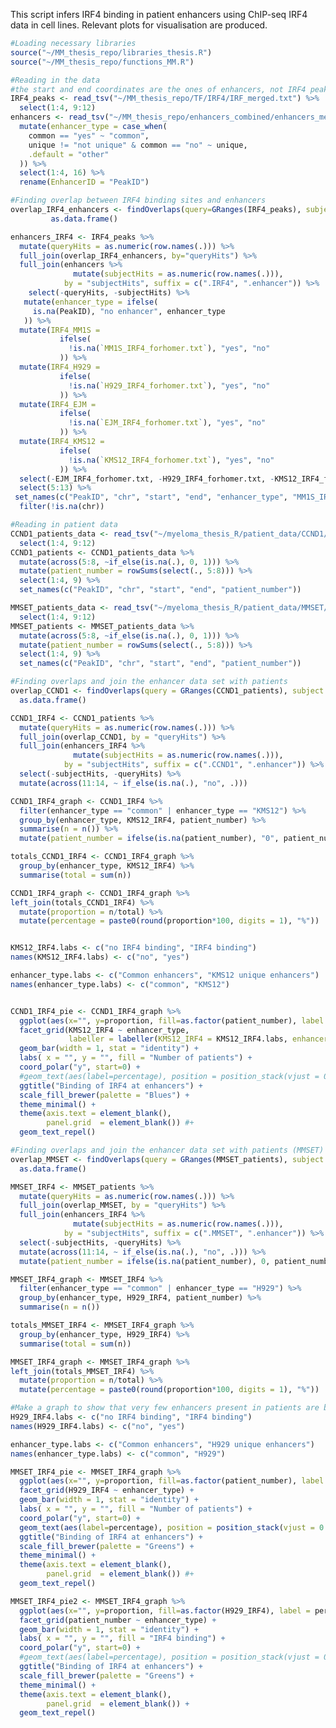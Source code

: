 This script infers IRF4 binding in patient enhancers using ChIP-seq IRF4 data in cell lines. Relevant plots for visualisation are produced.

```r
#Loading necessary libraries 
source("~/MM_thesis_repo/libraries_thesis.R")
source("~/MM_thesis_repo/functions_MM.R")
```

```r
#Reading in the data
#the start and end coordinates are the ones of enhancers, not IRF4 peaks 
IRF4_peaks <- read_tsv("~/MM_thesis_repo/TF/IRF4/IRF_merged.txt") %>%
  select(1:4, 9:12)
enhancers <- read_tsv("~/MM_thesis_repo/enhancers_combined/enhancers_merged_updated_v2.txt") %>%
  mutate(enhancer_type = case_when(
    common == "yes" ~ "common",
    unique != "not unique" & common == "no" ~ unique,
    .default = "other"
  )) %>%
  select(1:4, 16) %>%
  rename(EnhancerID = "PeakID")
```

```r
#Finding overlap between IRF4 binding sites and enhancers
overlap_IRF4_enhancers <- findOverlaps(query=GRanges(IRF4_peaks), subject=GRanges(enhancers)) %>%
         as.data.frame()

enhancers_IRF4 <- IRF4_peaks %>%
  mutate(queryHits = as.numeric(row.names(.))) %>%
  full_join(overlap_IRF4_enhancers, by="queryHits") %>%
  full_join(enhancers %>%
              mutate(subjectHits = as.numeric(row.names(.))), 
            by = "subjectHits", suffix = c(".IRF4", ".enhancer")) %>%
    select(-queryHits, -subjectHits) %>%
   mutate(enhancer_type = ifelse(
     is.na(PeakID), "no enhancer", enhancer_type
   )) %>%
  mutate(IRF4_MM1S = 
           ifelse(
             !is.na(`MM1S_IRF4_forhomer.txt`), "yes", "no"
           )) %>%
  mutate(IRF4_H929 = 
           ifelse(
             !is.na(`H929_IRF4_forhomer.txt`), "yes", "no"
           )) %>%
  mutate(IRF4_EJM = 
           ifelse(
             !is.na(`EJM_IRF4_forhomer.txt`), "yes", "no"
           )) %>%
  mutate(IRF4_KMS12 = 
           ifelse(
             !is.na(`KMS12_IRF4_forhomer.txt`), "yes", "no"
           )) %>%
  select(-EJM_IRF4_forhomer.txt, -H929_IRF4_forhomer.txt, -KMS12_IRF4_forhomer.txt, -MM1S_IRF4_forhomer.txt) %>%
  select(5:13) %>%
 set_names(c("PeakID", "chr", "start", "end", "enhancer_type", "MM1S_IRF4", "H929_IRF4", "EJM_IRF4", "KMS12_IRF4")) %>%
  filter(!is.na(chr))
```

```r
#Reading in patient data
CCND1_patients_data <- read_tsv("~/myeloma_thesis_R/patient_data/CCND1/CCND1_patients_overlap.txt") %>%
  select(1:4, 9:12)
CCND1_patients <- CCND1_patients_data %>%
  mutate(across(5:8, ~if_else(is.na(.), 0, 1))) %>%
  mutate(patient_number = rowSums(select(., 5:8))) %>%
  select(1:4, 9) %>%
  set_names(c("PeakID", "chr", "start", "end", "patient_number"))

MMSET_patients_data <- read_tsv("~/myeloma_thesis_R/patient_data/MMSET/MMSET_patients_ATAC_merged.txt") %>%
  select(1:4, 9:12)
MMSET_patients <- MMSET_patients_data %>%
  mutate(across(5:8, ~if_else(is.na(.), 0, 1))) %>%
  mutate(patient_number = rowSums(select(., 5:8))) %>%
  select(1:4, 9) %>%
  set_names(c("PeakID", "chr", "start", "end", "patient_number"))
```

```r
#Finding overlaps and join the enhancer data set with patients 
overlap_CCND1 <- findOverlaps(query = GRanges(CCND1_patients), subject = GRanges(enhancers_IRF4)) %>%
  as.data.frame()

CCND1_IRF4 <- CCND1_patients %>%
  mutate(queryHits = as.numeric(row.names(.))) %>%
  full_join(overlap_CCND1, by = "queryHits") %>%
  full_join(enhancers_IRF4 %>%
              mutate(subjectHits = as.numeric(row.names(.))), 
            by = "subjectHits", suffix = c(".CCND1", ".enhancer")) %>%
  select(-subjectHits, -queryHits) %>%
  mutate(across(11:14, ~ if_else(is.na(.), "no", .))) 

CCND1_IRF4_graph <- CCND1_IRF4 %>%
  filter(enhancer_type == "common" | enhancer_type == "KMS12") %>%
  group_by(enhancer_type, KMS12_IRF4, patient_number) %>%
  summarise(n = n()) %>%
  mutate(patient_number = ifelse(is.na(patient_number), "0", patient_number))

totals_CCND1_IRF4 <- CCND1_IRF4_graph %>%
  group_by(enhancer_type, KMS12_IRF4) %>%
  summarise(total = sum(n))

CCND1_IRF4_graph <- CCND1_IRF4_graph %>%
left_join(totals_CCND1_IRF4) %>%
  mutate(proportion = n/total) %>%
  mutate(percentage = paste0(round(proportion*100, digits = 1), "%"))


KMS12_IRF4.labs <- c("no IRF4 binding", "IRF4 binding")
names(KMS12_IRF4.labs) <- c("no", "yes")

enhancer_type.labs <- c("Common enhancers", "KMS12 unique enhancers")
names(enhancer_type.labs) <- c("common", "KMS12")


CCND1_IRF4_pie <- CCND1_IRF4_graph %>%
  ggplot(aes(x="", y=proportion, fill=as.factor(patient_number), label = percentage)) +
  facet_grid(KMS12_IRF4 ~ enhancer_type, 
             labeller = labeller(KMS12_IRF4 = KMS12_IRF4.labs, enhancer_type = enhancer_type.labs)) +
  geom_bar(width = 1, stat = "identity") +
  labs( x = "", y = "", fill = "Number of patients") +
  coord_polar("y", start=0) +
  #geom_text(aes(label=percentage), position = position_stack(vjust = 0.5)) +
  ggtitle("Binding of IRF4 at enhancers") +
  scale_fill_brewer(palette = "Blues") +
  theme_minimal() +
  theme(axis.text = element_blank(),
        panel.grid  = element_blank()) #+
  geom_text_repel()
```

```r
#Finding overlaps and join the enhancer data set with patients (MMSET)
overlap_MMSET <- findOverlaps(query = GRanges(MMSET_patients), subject = GRanges(enhancers_IRF4)) %>%
  as.data.frame()

MMSET_IRF4 <- MMSET_patients %>%
  mutate(queryHits = as.numeric(row.names(.))) %>%
  full_join(overlap_MMSET, by = "queryHits") %>%
  full_join(enhancers_IRF4 %>%
              mutate(subjectHits = as.numeric(row.names(.))), 
            by = "subjectHits", suffix = c(".MMSET", ".enhancer")) %>%
  select(-subjectHits, -queryHits) %>%
  mutate(across(11:14, ~ if_else(is.na(.), "no", .))) %>%
  mutate(patient_number = ifelse(is.na(patient_number), 0, patient_number))

MMSET_IRF4_graph <- MMSET_IRF4 %>%
  filter(enhancer_type == "common" | enhancer_type == "H929") %>%
  group_by(enhancer_type, H929_IRF4, patient_number) %>%
  summarise(n = n()) 

totals_MMSET_IRF4 <- MMSET_IRF4_graph %>%
  group_by(enhancer_type, H929_IRF4) %>%
  summarise(total = sum(n))

MMSET_IRF4_graph <- MMSET_IRF4_graph %>%
left_join(totals_MMSET_IRF4) %>%
  mutate(proportion = n/total) %>%
  mutate(percentage = paste0(round(proportion*100, digits = 1), "%"))
```


```r
#Make a graph to show that very few enhancers present in patients are bound by IRF4 in respective cell line 
H929_IRF4.labs <- c("no IRF4 binding", "IRF4 binding")
names(H929_IRF4.labs) <- c("no", "yes")

enhancer_type.labs <- c("Common enhancers", "H929 unique enhancers")
names(enhancer_type.labs) <- c("common", "H929")

MMSET_IRF4_pie <- MMSET_IRF4_graph %>%
  ggplot(aes(x="", y=proportion, fill=as.factor(patient_number), label = percentage)) +
  facet_grid(H929_IRF4 ~ enhancer_type) +
  geom_bar(width = 1, stat = "identity") +
  labs( x = "", y = "", fill = "Number of patients") +
  coord_polar("y", start=0) +
  geom_text(aes(label=percentage), position = position_stack(vjust = 0.5)) +
  ggtitle("Binding of IRF4 at enhancers") +
  scale_fill_brewer(palette = "Greens") +
  theme_minimal() +
  theme(axis.text = element_blank(),
        panel.grid  = element_blank()) #+
  geom_text_repel()

MMSET_IRF4_pie2 <- MMSET_IRF4_graph %>%
  ggplot(aes(x="", y=proportion, fill=as.factor(H929_IRF4), label = percentage)) +
  facet_grid(patient_number ~ enhancer_type) +
  geom_bar(width = 1, stat = "identity") +
  labs( x = "", y = "", fill = "IRF4 binding") +
  coord_polar("y", start=0) +
  #geom_text(aes(label=percentage), position = position_stack(vjust = 0.5)) +
  ggtitle("Binding of IRF4 at enhancers") +
  scale_fill_brewer(palette = "Greens") +
  theme_minimal() +
  theme(axis.text = element_blank(),
        panel.grid  = element_blank()) +
  geom_text_repel()

```


